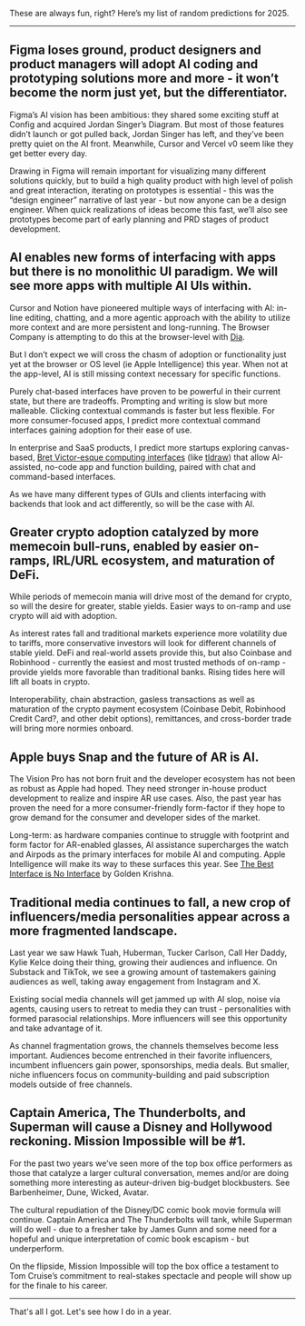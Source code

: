 
These are always fun, right? Here’s my list of random predictions for 2025.

---

## Figma loses ground, product designers and product managers will adopt AI coding and prototyping solutions more and more - it won’t become the norm just yet, but the differentiator.

Figma’s AI vision has been ambitious: they shared some exciting stuff at Config and acquired Jordan Singer’s Diagram. But most of those features didn’t launch or got pulled back, Jordan Singer has left, and they’ve been pretty quiet on the AI front. Meanwhile, Cursor and Vercel v0 seem like they get better every day. 

Drawing in Figma will remain important for visualizing many different solutions quickly, but to build a high quality product with high level of polish and great interaction, iterating on prototypes is essential - this was the “design engineer” narrative of last year - but now anyone can be a design engineer. When quick realizations of ideas become this fast, we’ll also see prototypes become part of early planning and PRD stages of product development.

## AI enables new forms of interfacing with apps but there is no monolithic UI paradigm. We will see more apps with multiple AI UIs within.

Cursor and Notion have pioneered multiple ways of interfacing with AI: in-line editing, chatting, and a more agentic approach with the ability to utilize more context and are more persistent and long-running. The Browser Company is attempting to do this at the browser-level with [Dia](https://x.com/browsercompany/status/1863593525725556754).

But I don’t expect we will cross the chasm of adoption or functionality just yet at the browser or OS level (ie Apple Intelligence) this year. When not at the app-level, AI is still missing context necessary for specific functions. 

Purely chat-based interfaces have proven to be powerful in their current state, but there are tradeoffs. Prompting and writing is slow but more malleable. Clicking contextual commands is faster but less flexible. For more consumer-focused apps, I predict more contextual command interfaces gaining adoption for their ease of use.

In enterprise and SaaS products, I predict more startups exploring canvas-based, [Bret Victor-esque computing interfaces](https://www.youtube.com/watch?v=8pTEmbeENF4) (like [tldraw](https://www.tldraw.com/)) that allow AI-assisted, no-code app and function building, paired with chat and command-based interfaces. 

As we have many different types of GUIs and clients interfacing with backends that look and act differently, so will be the case with AI.

## Greater crypto adoption catalyzed by more memecoin bull-runs, enabled by easier on-ramps, IRL/URL ecosystem, and maturation of DeFi.

While periods of memecoin mania will drive most of the demand for crypto, so will the desire for greater, stable yields. Easier ways to on-ramp and use crypto will aid with adoption.

As interest rates fall and traditional markets experience more volatility due to tariffs, more conservative investors will look for different channels of stable yield. DeFi and real-world assets provide this, but also Coinbase and Robinhood - currently the easiest and most trusted methods of on-ramp - provide yields more favorable than traditional banks. Rising tides here will lift all boats in crypto.

Interoperability, chain abstraction, gasless transactions as well as maturation of the crypto payment ecosystem (Coinbase Debit, Robinhood Credit Card?, and other debit options), remittances, and cross-border trade will bring more normies onboard.

## Apple buys Snap and the future of AR is AI.

The Vision Pro has not born fruit and the developer ecosystem has not been as robust as Apple had hoped. They need stronger in-house product development to realize and inspire AR use cases. Also, the past year has proven the need for a more consumer-friendly form-factor if they hope to grow demand for the consumer and developer sides of the market.

Long-term: as hardware companies continue to struggle with footprint and form factor for AR-enabled glasses, AI assistance supercharges the watch and Airpods as the primary interfaces for mobile AI and computing. Apple Intelligence will make its way to these surfaces this year. See [The Best Interface is No Interface](https://www.nointerface.com) by Golden Krishna.

## Traditional media continues to fall, a new crop of influencers/media personalities appear across a more fragmented landscape.

Last year we saw Hawk Tuah, Huberman, Tucker Carlson, Call Her Daddy, Kylie Kelce doing their thing, growing their audiences and influence. On Substack and TikTok, we see a growing amount of tastemakers gaining audiences as well, taking away engagement from Instagram and X.

Existing social media channels will get jammed up with AI slop, noise via agents, causing users to retreat to media they can trust - personalities with formed parasocial relationships. More influencers will see this opportunity and take advantage of it.

As channel fragmentation grows, the channels themselves become less important. Audiences become entrenched in their favorite influencers, incumbent influencers gain power, sponsorships, media deals. But smaller, niche influencers focus on community-building and paid subscription models outside of free channels.

## Captain America, The Thunderbolts, and Superman will cause a Disney and Hollywood reckoning. Mission Impossible will be #1.


For the past two years we’ve seen more of the top box office performers as those that catalyze a larger cultural conversation, memes and/or are doing something more interesting as auteur-driven big-budget blockbusters. See Barbenheimer, Dune, Wicked, Avatar. 

The cultural repudiation of the Disney/DC comic book movie formula will continue. Captain America and The Thunderbolts will tank, while Superman will do well - due to a fresher take by James Gunn and some need for a hopeful and unique interpretation of comic book escapism - but underperform.

On the flipside, Mission Impossible will top the box office a testament to Tom Cruise’s commitment to real-stakes spectacle and people will show up for the finale to his career.

------

That's all I got. Let's see how I do in a year.